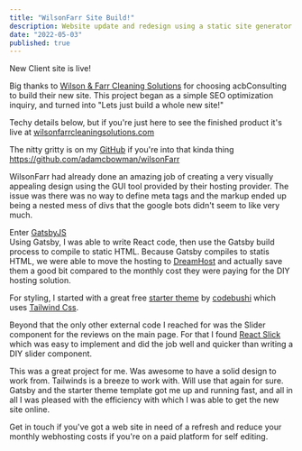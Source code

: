 ```yaml
---
title: "WilsonFarr Site Build!"
description: Website update and redesign using a static site generator to migrate to a less expensive hosting provider. 
date: "2022-05-03"
published: true
---
```


New Client site is live!

Big thanks to [Wilson & Farr Cleaning Solutions](http://wilsonfarrcleaningsolutions.com) for choosing acbConsulting to build their new site.
This project began as a simple SEO optimization inquiry, and turned into "Lets just build a whole new site!"

Techy details below, but if you're just here to see the finished product it's live at [wilsonfarrcleaningsolutions.com](http://wilsonfarrcleaningsolutions.com)

The nitty gritty is on my [GitHub](https://github.com/adamcbowman/wilsonFarr) if you're into that kinda thing <br />
https://github.com/adamcbowman/wilsonFarr

WilsonFarr had already done an amazing job of creating a very visually appealing design using the GUI tool provided by their hosting provider. The issue was there was no way to define meta tags and the markup ended up being a nested mess of divs that the google bots didn't seem to like very much. 

Enter [GatsbyJS](https://www.gatsbyjs.com/)<br />
Using Gatsby, I was able to write React code, then use the Gatsby build process to compile to static HTML. Because Gatsby compiles to statis HTML, we were able to move the hosting to [DreamHost](http://click.dreamhost.com/SHJ9) and actually save them a good bit compared to the monthly cost they were paying for the DIY hosting solution. 

For styling, I started with a great free [starter theme](https://github.com/codebushi/gatsby-starter-lander) by [codebushi](https://codebushi.com/) which uses [Tailwind Css](https://tailwindcss.com/).

Beyond that the only other external code I reached for was the Slider component for the reviews on the main page. For that I found [React Slick](https://react-slick.neostack.com/) which was easy to implement and did the job well and quicker than writing a DIY slider component. 

This was a great project for me. Was awesome to have a solid design to work from. Tailwinds is a breeze to work with. Will use that again for sure. Gatsby and the starter theme template got me up and running fast, and all in all I was pleased with the efficiency with which I was able to get the new site online. 

Get in touch if you've got a web site in need of a refresh and reduce your monthly webhosting costs if you're on a paid platform for self editing. 